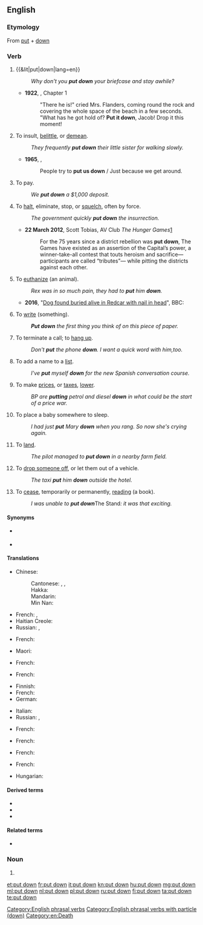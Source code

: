 {{also|putdown|put-down}}
==English==

===Etymology===
From [[put]] + [[down]]

===Verb===
{{en-verb|puts down|putting down|put down|head=[[put]] [[down]]}}

# {{&lit|put|down|lang=en}}
#: ''Why don't you '''put down''' your briefcase and stay awhile?''
#* '''1922''', {{w|Virginia Woolf}}, ''{{w|Jacob's Room}}'' Chapter 1
#*: "There he is!" cried Mrs. Flanders, coming round the rock and covering the whole space of the beach in a few seconds. "What has he got hold of? '''Put it down''', Jacob! Drop it this moment!
# {{lb|en|idiomatic}} To insult, [[belittle]], or [[demean]].
#: ''They frequently '''put down''' their little sister for walking slowly.''
#* '''1965''', {{w|The Who}}, {{w|My Generation}}
#*: People try to '''put us down''' / Just because we get around.
# {{lb|en|of money as deposit}} To pay.
#: ''We '''put down''' a $1,000 deposit.''
# To [[halt]], eliminate, stop, or [[squelch]], often by force.
#: ''The government quickly '''put down''' the insurrection.''
#* '''22 March 2012''', Scott Tobias, AV Club ''The Hunger Games''[http://www.avclub.com/articles/the-hunger-games,71293/]
#*: For the 75 years since a district rebellion was '''put down''', The Games have existed as an assertion of the Capital’s power, a winner-take-all contest that touts heroism and sacrifice—participants are called “tributes”— while pitting the districts against each other.
# {{lb|en|euphemistic}} To [[euthanize]] (an animal).
#: ''Rex was in so much pain, they had to '''put''' him '''down'''.''
#* '''2016''', "[http://www.bbc.com/news/uk-england-tees-37708831 Dog found buried alive in Redcar with nail in head]", BBC:
#*: {{quote|en|A couple walking in Kirkleatham Woods, Redcar, heard whimpering and found the terrier-type animal in a mound of earth at about midday. It was rushed to a vet but its injuries were so serious it had to be '''put down'''.}}
# To [[write]] (something).
#: '''''Put down''' the first thing you think of on this piece of paper.''
# {{lb|en|of a telephone}} To terminate a call; to [[hang up]].
#: ''Don't '''put''' the phone '''down'''. I want a quick word with him,too.''
# To add a name to a [[list]].
#: ''I've '''put''' myself '''down''' for the new Spanish conversation course.''
# To make [[prices]], or [[taxes]], [[lower]].
#: ''BP are '''putting''' petrol and diesel '''down''' in what could be the start of a price war.''
# {{lb|en|idiomatic}} To place a baby somewhere to sleep.
#: ''I had just '''put''' Mary '''down''' when you rang. So now she's crying again.''
# {{lb|en|idiomatic|of an aircraft}} To [[land]].
#: ''The pilot managed to '''put down''' in a nearby farm field.''
# {{lb|en|idiomatic}} To [[drop off|drop someone off]], or let them out of a vehicle.
#: ''The taxi '''put''' him '''down''' outside the hotel.''
# {{lb|en|idiomatic}} To [[cease]], temporarily or permanently, [[read]]ing (a book).
#: ''I was unable to '''put down''' ''The Stand'': it was that exciting.''

==== Synonyms ====
*{{sense|add a name to a list}} {{l|en|register}}
*{{sense|land an aircraft}} {{l|en|touch down}}

====Translations====
{{trans-top|set down, stop carrying}}
* Chinese:
*: Cantonese: {{t|yue|擺低|sc=Hani}}, {{t|yue|摆低|tr=baai2 dai1|sc=Hani}}, {{t|yue|放低|tr=fong3 dai1|sc=Hani}}
*: Hakka: {{t|hak|放下|tr=piong-hâ|sc=Hani}}
*: Mandarin: {{t+|cmn|放下|tr=fàngxià|sc=Hani}}
*: Min Nan: {{t|nan|放下|tr=pàng-hē|sc=Hani}}
{{trans-mid}}
* French: {{t+|fr|poser}}, {{t+|fr|déposer}}
* Haitian Creole: {{t|ht|depoze}}
* Russian: {{t+|ru|ста́вить|impf}}, {{t+|ru|поста́вить|pf}}
{{trans-bottom}}
{{trans-top|belittle, or demean}}
* French: {{t+|fr|médire}}
{{trans-mid}}
* Maori: {{t|mi|whakatīkai}}
{{trans-bottom}}
{{trans-top|pay a deposit}}
* French: {{t+|fr|déposer}}
{{trans-mid}}
{{trans-bottom}}
{{trans-top|halt, eliminate, often by force}}
* French: {{t+|fr|mater}}
{{trans-mid}}
{{trans-bottom}}
{{trans-top|administer euthanasia to an animal}}
* Finnish: {{t+|fi|lopettaa}}
* French: {{t+|fr|endormir}}
* German: {{t+|de|einschläfern}}
{{trans-mid}}
* Italian: {{t+|it|abbattere}}
* Russian: {{t+|ru|усыпля́ть|impf}}, {{t+|ru|усыпи́ть|pf}}
{{trans-bottom}}
{{trans-top|terminate a telephone conversation}}
* French: {{t+|fr|reposer}}
{{trans-mid}}
{{trans-bottom}}
{{trans-top|add a name to a list}}
* French: {{t+|fr|inscrire}}
{{trans-mid}}
{{trans-bottom}}
{{trans-top|drop someone off}}
* French: {{t+|fr|déposer}}
{{trans-mid}}
{{trans-bottom}}
{{trans-top|cease reading a document}}
* French: {{t+|fr|poser}}
{{trans-mid}}
* Hungarian: {{t+|hu|letesz}}
{{trans-bottom}}

====Derived terms====
* {{l|en|put someone down as}}
* {{l|en|put down for}}
* {{l|en|put down to}}

====Related terms====
* {{l|en|put up}}

===Noun===
{{en-noun|head=[[put]] [[down]]}}

# {{alternative spelling of|put-down|lang=en}}

[[Category:English phrasal verbs]]
[[Category:English phrasal verbs with particle (down)]]

[[Category:en:Death]]

[[et:put down]]
[[fr:put down]]
[[it:put down]]
[[kn:put down]]
[[hu:put down]]
[[mg:put down]]
[[ml:put down]]
[[nl:put down]]
[[pl:put down]]
[[ru:put down]]
[[fi:put down]]
[[ta:put down]]
[[te:put down]]